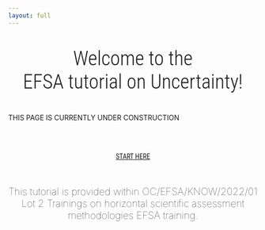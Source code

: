 ```yaml
---
layout: full
---
```


::: {#main-title style="font-family: 'Roboto Condensed', Roboto, sans-serif; text-align: center; font-size: 2.5rem; font-weight: lighter;"}
Welcome to the  
EFSA tutorial on Uncertainty!
:::

:::{.callout-warning}
THIS PAGE IS CURRENTLY UNDER CONSTRUCTION
:::

&nbsp;<br>
&nbsp;<br>

::: {#start-btn style="font-family: 'Roboto Condensed', Roboto, sans-serif; text-align: center;"}
[START HERE](introduction.qmd){.btn .btn-secondary .btn-lg role="button"}
:::

&nbsp;<br>

::: {#main-text style="font-size: 1.25rem; font-weight: lighter; text-align: center;"}
This tutorial is provided within OC/EFSA/KNOW/2022/01 Lot 2 Trainings on horizontal scientific assessment methodologies EFSA training.
:::

